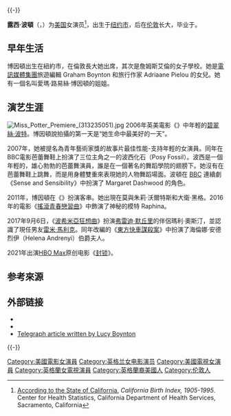{{noteTA
|G1=USState
|G2=Movie
|T=zh-cn:露西·博因顿; zh-tw:露西·波頓; zh-hk:露絲·寶通;
|1=zh-cn:露西; zh-tw:露西; zh-hk:露絲;
|2=zh:博因頓; zh-tw:波頓;zh-cn:博因顿;zh-hk:寶通;
|3=zh-hans:布莱克希斯; zh-tw:布萊克希斯;zh-hk:布力希斯; zh-hant:布勒希斯;
|4=zh-cn:弗雷迪·默丘里; zh-tw:佛萊迪·墨裘瑞; zh-hk:費迪·墨格利;
|5=zh-cn:詹姆斯; zh-tw:詹姆士; zh-hk:占士;
|6=zh-cn:督察刘易斯; zh-tw:喋血牛津; zh-hk:路易士偵緝檔案;
|7=zh-cn:拉米·马雷克; zh-tw:雷米·馬利克; zh-hk:雷米·馬利克;
}}
{{RoughTranslation}}{{-}}
{{藝人
|姓名 = 露西·波頓
|類型 = 女演員
|圖片 = Lucy Boynton on MTV Movies 2.jpg
|圖片尺寸 = 225px
|圖片簡介 =攝於2018年
|本名 = 露西·波頓
|外文名 = Lucy Boynton
|外文 = en
|羅馬拼音 =
|暱稱 =
|國籍 = {{USA}}、{{UK}}
|出生日期 = {{Birth date and age|1994|1|17}}
|出生地點 = {{USA}}[[紐約|紐約]]
|逝世日期 =
|逝世地點 =
|職業 = [[演員|演員]]
|語言 = [[英語|英語]]
|教育程度 =
|宗教信仰 =
|出道地點 = 
|出道作 = 
|出道日期 = 
|代表作 = 《搖滾青春戀習曲》<br/>《別敲兩次門》
|活躍年代 = 
|唱片公司 = 
|經紀公司 = 
|網站 =
|相關團體 =
|獎項 =
|IMDb = 2377903
|module= 
}}

'''露西·波頓'''（{{lang-en|Lucy Boynton}}，{{bd|1994年|1月17日|||catIdx=Boynton, Lucy}}）为[[美国|美国]]女演员<ref>[http://www.familytreelegends.com/records/39461 According to the State of California.] {{Wayback|url=http://www.familytreelegends.com/records/39461 |date=20140906084832 }} ''California Birth Index, 1905-1995''. Center for Health Statistics, California Department of Health Services, Sacramento, California</ref>，出生于[[纽约市|纽约市]]，后在[[伦敦|伦敦]]长大，毕业于{{le|詹姆斯艾伦女子学校|James Allen's Girls' School}}。

== 早年生活 ==
博因頓出生在紐約市，在倫敦長大她出席{{le|布萊克希斯高中|Blackheath High School}}，其次是詹姆斯艾倫的女子學校。她是[[電訊媒體集團|電訊媒體集團]]旅遊編輯 Graham Boynton 和旅行作家 Adriaane Pielou 的女兒。她有一個名叫愛瑪·路易絲·博因頓的姐姐。

== 演艺生涯 ==
[[File:Miss_Potter_Premiere_(313235051).jpg|thumb]]
2006年英美電影《{{le|波特小姐|Miss Potter}}》中年輕的[[碧翠絲·波特|碧翠絲·波特]]。博因頓說拍攝的第一天是“她生命中最美好的一天”。  

2007年，她被提名為青年藝術家獎的故事片最佳性能-支持年輕的女演員。同年在BBC電影芭蕾舞鞋上扮演了三位主角之一的波西化石（Posy Fossil）。波西是一個年輕的，雄心勃勃的芭蕾舞演員，誰是在一個著名的舞蹈學院的翅膀下。她沒有在芭蕾舞鞋上跳舞，而是用身體雙重來表現她的人物舞蹈場面。波頓在 [[BBC|BBC]] 連續劇《Sense and Sensibility》中扮演了 Margaret Dashwood 的角色。  

2011年，博因頓在《{{le|路易士偵緝檔案|Lewis (TV series)}}》扮演客串。她出現在莫與朱莉·沃爾特斯和大衛·黑格。2016年的電影《[[搖滾青春戀習曲|搖滾青春戀習曲]]》中飾演了神秘的模特 Raphina。

2017年9月6日，《[[波希米亞狂想曲_(電影)|波希米亞狂想曲]]》扮演[[弗雷迪·默丘里|弗雷迪·默丘里]]的伴侶瑪利·奧斯汀，並認識了現任男友[[雷米·馬利克|雷米·馬利克]]。同年改編的《[[東方快車謀殺案_(2017年電影)|東方快車謀殺案]]》中扮演了海倫娜·安德烈伊（Helena Andrenyi）伯爵夫人。

2021年出演[[HBO_Max|HBO Max]]原创电影《[[封锁_(电影)|封锁]]》。

== 参考來源 ==
{{reflist}}

==外部链接==
{{Commonscat}}
* {{Instagram|lucyboynton1}}
* {{IMDb name|2377903}}
* [http://www.telegraph.co.uk/travel/main.jhtml?xml=/travel/2004/09/11/etlucydisney110904.xml Telegraph article written by Lucy Boynton]

{{-}}
{{Authority control}}

{{DEFAULTSORT:Boynton, Lucy}}
[[Category:美國電影女演員|Category:美國電影女演員]]
[[Category:英格兰女电影演员|Category:英格兰女电影演员]]
[[Category:美國電視女演員|Category:美國電視女演員]]
[[Category:英格蘭女電視演員|Category:英格蘭女電視演員]]
[[Category:英格蘭裔美國人|Category:英格蘭裔美國人]]
[[Category:伦敦人|Category:伦敦人]]